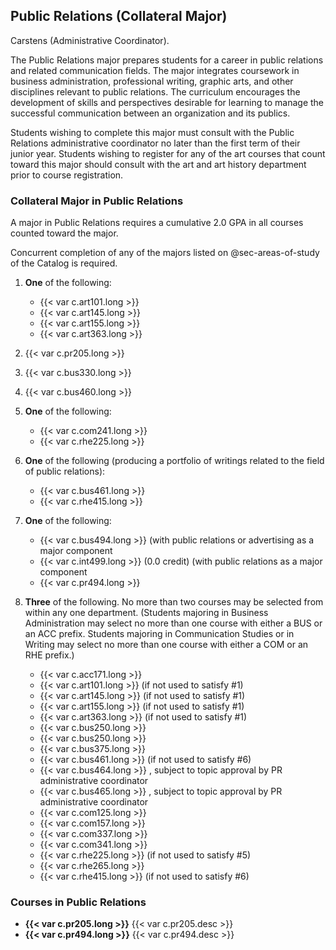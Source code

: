 ## Public Relations (Collateral Major)

Carstens (Administrative Coordinator).
 
The Public Relations major prepares students for a career in public relations and related communication fields. The major integrates coursework in business administration, professional writing, graphic arts, and other disciplines relevant to public relations. The curriculum encourages the development of skills and perspectives desirable for learning to manage the successful communication between an organization and its publics. 

Students wishing to complete this major must consult with the Public Relations administrative coordinator no later than the first term of their junior year. Students wishing to register for any of the art courses that count toward this major should consult with the art and art history department prior to course registration. 

### Collateral Major in Public Relations

A major in Public Relations requires a cumulative 2.0 GPA in all courses counted toward the major.

Concurrent completion of any of the majors listed on @sec-areas-of-study  of the Catalog is required.  

1. **One** of the following:
	- {{< var c.art101.long >}}
	- {{< var c.art145.long >}}
	- {{< var c.art155.long >}}
	- {{< var c.art363.long >}}

2. {{< var c.pr205.long >}}
 
3. {{< var c.bus330.long >}} 

4. {{< var c.bus460.long >}} 

5. **One** of the following:
	- {{< var c.com241.long >}}
	- {{< var c.rhe225.long >}}

6. **One** of the following (producing a portfolio of writings related to the field of public relations):
	- {{< var c.bus461.long >}}
	- {{< var c.rhe415.long >}}

7. **One** of the following:
	- {{< var c.bus494.long >}} (with public relations or advertising as a major component
	- {{< var c.int499.long >}} (0.0 credit) (with public relations as a major component
	- {{< var c.pr494.long >}} 

8. **Three** of the following. No more than two courses may be selected from within any one department. (Students majoring in Business Administration may select no more than one course with either a BUS or an ACC prefix. Students majoring in Communication Studies or in Writing may select no more than one course with either a COM or an RHE prefix.)
	- {{< var c.acc171.long >}} 
	- {{< var c.art101.long >}} (if not used to satisfy #1)
	- {{< var c.art145.long >}} (if not used to satisfy #1)
	- {{< var c.art155.long >}} (if not used to satisfy #1)
	- {{< var c.art363.long >}} (if not used to satisfy #1)
	- {{< var c.bus250.long >}} 
	- {{< var c.bus250.long >}}
	- {{< var c.bus375.long >}}
	- {{< var c.bus461.long >}} (if not used to satisfy #6)
	- {{< var c.bus464.long >}} , subject to topic approval by PR administrative coordinator
	- {{< var c.bus465.long >}} , subject to topic approval by PR administrative coordinator
	- {{< var c.com125.long >}}
	- {{< var c.com157.long >}}
	- {{< var c.com337.long >}}
	- {{< var c.com341.long >}}
	- {{< var c.rhe225.long >}} (if not used to satisfy #5)
	- {{< var c.rhe265.long >}}
	- {{< var c.rhe415.long >}} (if not used to satisfy #6)

### Courses in Public Relations 
- **{{< var c.pr205.long >}}**
  {{< var c.pr205.desc >}}  
- **{{< var c.pr494.long >}}**
  {{< var c.pr494.desc >}}



